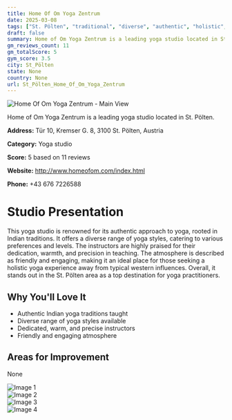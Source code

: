 ```yaml
---
title: Home Of Om Yoga Zentrum
date: 2025-03-08
tags: ["St. Pölten", "traditional", "diverse", "authentic", "holistic", "St Pölten"]  
draft: false
summary: Home of Om Yoga Zentrum is a leading yoga studio located in St. Pölten.
gm_reviews_count: 11
gm_totalScore: 5
gym_score: 3.5
city: St_Pölten
state: None
country: None
url: St_Pölten_Home_Of_Om_Yoga_Zentrum
---
```


<div className="aspect-[16/9] relative my-8">
  <img 
    src="https://lh5.googleusercontent.com/p/AF1QipPXCd7O_1ynksskGSRXe3wDomJtH8FT-_e5v3mv=w1920-h1080-k-no"
    alt="Home Of Om Yoga Zentrum - Main View"
    className="object-cover absolute inset-0 w-full h-full rounded-lg"
  />
</div>

Home of Om Yoga Zentrum is a leading yoga studio located in St. Pölten.

**Address:** Tür 10, Kremser G. 8, 3100 St. Pölten, Austria

**Category:** Yoga studio

**Score:** 5 based on 11 reviews

**Website:** http://www.homeofom.com/index.html

**Phone:** +43 676 7226588

# Studio Presentation

This yoga studio is renowned for its authentic approach to yoga, rooted in Indian traditions. It offers a diverse range of yoga styles, catering to various preferences and levels. The instructors are highly praised for their dedication, warmth, and precision in teaching. The atmosphere is described as friendly and engaging, making it an ideal place for those seeking a holistic yoga experience away from typical western influences. Overall, it stands out in the St. Pölten area as a top destination for yoga practitioners.



## Why You'll Love It

- Authentic Indian yoga traditions taught
- Diverse range of yoga styles available
- Dedicated, warm, and precise instructors
- Friendly and engaging atmosphere

## Areas for Improvement

None

<div className="grid grid-cols-1 xl:grid-cols-2 gap-4 my-8">
<div className="aspect-[4/3] relative"><img src="https://lh5.googleusercontent.com/p/AF1QipNCVp6nPQ32ShzJqGXikygWuhX9AlOGmLL31O_K=w1920-h1080-k-no" alt="Image 1" className="object-cover absolute inset-0 w-full h-full rounded-lg" /></div>
<div className="aspect-[4/3] relative"><img src="https://lh5.googleusercontent.com/p/AF1QipMtMrwnoRTlSKsmcNPipzyTjtMkMfAny2dT8Ug-=w1920-h1080-k-no" alt="Image 2" className="object-cover absolute inset-0 w-full h-full rounded-lg" /></div>
<div className="aspect-[4/3] relative"><img src="https://lh5.googleusercontent.com/p/AF1QipPgRzcFktdP-pm3wwmszyFh3vvBXwWk1uAc5xqJ=w1920-h1080-k-no" alt="Image 3" className="object-cover absolute inset-0 w-full h-full rounded-lg" /></div>
<div className="aspect-[4/3] relative"><img src="https://lh5.googleusercontent.com/p/AF1QipNDlGBmpTQ127dzrfCeXg9UCS9pDsEerzQyMWyo=w1920-h1080-k-no" alt="Image 4" className="object-cover absolute inset-0 w-full h-full rounded-lg" /></div>
</div>